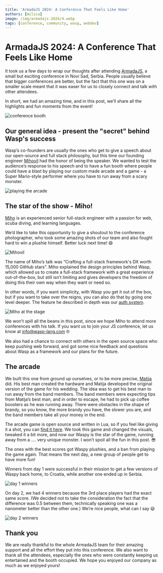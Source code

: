 ```yaml
---
title: 'ArmadaJS 2024: A Conference That Feels Like Home'
authors: [milica]
image: /img/armadajs-2024/4.webp
tags: [conference, community, wasp, webdev]
---
```


# ArmadaJS 2024: A Conference That Feels Like Home

It took us a few days to wrap our thoughts after attending [ArmadaJS](https://armada-js.com/), a small but exciting conference in Novi Sad, Serbia. People usually believe that bigger conferences are better, but the fact that this one was on a smaller scale meant that it was easer for us to closely connect and talk with other attendees.

<!-- truncate -->

In short, we had an amazing time, and in this post, we’ll share all the highlights and fun moments from the event!

![conference booth](/img/armadajs-2024/1.webp)

## Our general idea - present the "secret" behind Wasp's success

Wasp’s co-founders are usually the ones who get to give a speech about our open-source and full stack philosophy, but this time our founding engineer [Mihovil](https://github.com/infomiho) had the honor of being the speaker.  We wanted to test the audience’s response to his speech and to have a fun booth where people could have a blast by playing our custom made arcade and a game - a Super Mario-style performer where you have to run away from a scary monster.

![playing the arcade](/img/armadajs-2024/2.webp)

## The star of the show - Miho!

[Miho](https://x.com/infomiho) is an experienced senior full-stack engineer with a passion for web, scuba diving, and learning languages.

We’d like to take this opportunity to give a shoutout to the conference photographer, who took some amazing shots of our team and also fought hard to win a plushie himself. Better luck next time! 😄

![Mihovil](/img/armadajs-2024/3.webp)

The name of Miho’s talk was “Crafting a full-stack framework's DX worth 15,000 GitHub stars”. Miho explained the design principles behind Wasp, which allowed us to create a full-stack framework with a great experience out-of-the-box, but still isn’t limiting and gives developers the freedom of doing this their own way when they want or need so.

In other words, if you want simplicity, with Wasp you get it out of the box, but if you want to take over the reigns, you can also do that by going one level deeper. The feature he described in depth was our [auth system](https://wasp.sh/docs/auth/overview).

![Miho at the stage](/img/armadajs-2024/4.webp)

We won’t spill all the beans in this post, since we hope Miho to attend more conferences with his talk. If you want us to join your JS conference, let us know at [info@wasp-lang.com](mailto:info@wasp-lang.com) 🤓

We also had a chance to connect with others in the open source space who keep pushing web forward, and got some nice feedback and questions about Wasp as a framework and our plans for the future.

## The arcade

We built this one from ground up ourselves, or to be more precise, [Matija](https://x.com/MatijaSosic) did. His best man created the hardware and Matija developed the original version of the game for his wedding. The idea was to get his best man to run away from the band members. The band members were expecting tips from Matija’s best man, and in order to escape, he had to pick up coffee boosters as he was running away. There were obstacles in the shape of brandy, so you know, the more brandy you have, the slower you are, and the band members take all your money in the end.

The arcade game is open source and written in Lua, so if you feel like giving it a shot, you can [find it here](https://github.com/matijaSos/wedding-arcade). We took this game and changed the visuals, tweaked it a bit more, and now our Waspy is the star of the game, running away from a …. very unique monster. I won’t spoil all the fun in this post. 😎

The ones with the best scores got Waspy plushies, and a ban from playing the game again. That means the next day, a new group of people get to have more fun!

Winners from day 1 were successful in their mission to get a few versions of Waspy back home, to Croatia, while another one ended up in Serbia.

![day 1 winners](/img/armadajs-2024/5.webp)

On day 2, we had 4 winners because the 3rd place players had the exact same score. (We decided not to take the consideration the fact that the difference was 0.5 between them, technically speaking one was a nanometer better than the other one.) We’re nice people, what can I say 😃

![day 2 winners](/img/armadajs-2024/6.webp)

## Thank you

We are really thankful to the whole ArmadaJS team for their amazing support and all the effort they put into this conference. We also want to thank all the attendees, especially the ones who were constantly keeping us entertained and the booth occupied. We hope you enjoyed our company as much as we enjoyed yours!
